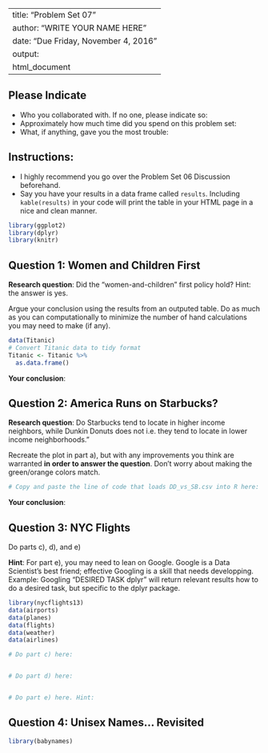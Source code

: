 
---
title: "Problem Set 07"
author: "WRITE YOUR NAME HERE"
date: "Due Friday, November 4, 2016"
output:
  html_document
---


## Please Indicate

* Who you collaborated with. If no one, please indicate so: 
* Approximately how much time did you spend on this problem set: 
* What, if anything, gave you the most trouble: 





## Instructions:

* I highly recommend you go over the Problem Set 06 Discussion beforehand.
* Say you have your results in a data frame called `results`. Including
`kable(results)` in your code will print the table in your HTML page in a nice
and clean manner.


```r
library(ggplot2)
library(dplyr)
library(knitr)
```




## Question 1: Women and Children First

**Research question**: Did the "women-and-children" first
policy hold? Hint: the answer is yes.

Argue your conclusion using the results from an outputed table. Do as much as
you can computationally to minimize the number of hand calculations you may need
to make (if any).

```r
data(Titanic)
# Convert Titanic data to tidy format
Titanic <- Titanic %>% 
  as.data.frame()

```

**Your conclusion**:







## Question 2: America Runs on Starbucks?

**Research question**: Do Starbucks tend to locate in higher income neighbors,
while Dunkin Donuts does not i.e. they tend to locate in lower income
neighborhoods." 

Recreate the plot in part a), but with any improvements you think are warranted 
**in order to answer the question**. Don't worry about making the green/orange
colors match.

```r
# Copy and paste the line of code that loads DD_vs_SB.csv into R here:

```

**Your conclusion**:







## Question 3: NYC Flights

Do parts c), d), and e)

**Hint**: For part e), you may need to lean on Google. Google is a Data
Scientist's best friend; effective Googling is a skill that needs developping.
Example: Googling "DESIRED TASK dplyr" will return relevant results how to do a
desired task, but specific to the dplyr package.

```r
library(nycflights13)
data(airports)
data(planes)
data(flights)
data(weather)
data(airlines)

# Do part c) here:


# Do part d) here:


# Do part e) here. Hint: 


```







## Question 4: Unisex Names... Revisited

```r
library(babynames)

```



